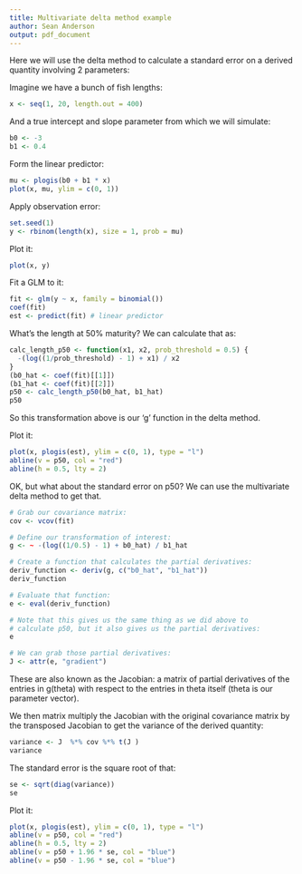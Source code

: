 ```yaml
---
title: Multivariate delta method example
author: Sean Anderson
output: pdf_document
---
```


Here we will use the delta method to calculate a standard error
on a derived quantity involving 2 parameters:

Imagine we have a bunch of fish lengths:

```r
x <- seq(1, 20, length.out = 400)
```

And a true intercept and slope parameter from which we will simulate:

```r
b0 <- -3
b1 <- 0.4
```

Form the linear predictor:

```r
mu <- plogis(b0 + b1 * x)
plot(x, mu, ylim = c(0, 1))
```

Apply observation error:

```r
set.seed(1)
y <- rbinom(length(x), size = 1, prob = mu)
```

Plot it:

```r
plot(x, y)
```

Fit a GLM to it:

```r
fit <- glm(y ~ x, family = binomial())
coef(fit)
est <- predict(fit) # linear predictor
```

What's the length at 50% maturity?
We can calculate that as:

```r
calc_length_p50 <- function(x1, x2, prob_threshold = 0.5) {
  -(log((1/prob_threshold) - 1) + x1) / x2
}
(b0_hat <- coef(fit)[[1]])
(b1_hat <- coef(fit)[[2]])
p50 <- calc_length_p50(b0_hat, b1_hat)
p50
```

So this transformation above is our 'g' function in the delta method.

Plot it:

```r
plot(x, plogis(est), ylim = c(0, 1), type = "l")
abline(v = p50, col = "red")
abline(h = 0.5, lty = 2)
```

OK, but what about the standard error on p50?
We can use the multivariate delta method to get that.

```r
# Grab our covariance matrix:
cov <- vcov(fit)

# Define our transformation of interest:
g <- ~ -(log((1/0.5) - 1) + b0_hat) / b1_hat

# Create a function that calculates the partial derivatives:
deriv_function <- deriv(g, c("b0_hat", "b1_hat"))
deriv_function

# Evaluate that function:
e <- eval(deriv_function)

# Note that this gives us the same thing as we did above to
# calculate p50, but it also gives us the partial derivatives:
e

# We can grab those partial derivatives:
J <- attr(e, "gradient")
```

These are also known as the Jacobian: a matrix of partial derivatives of the
entries in g(theta) with respect to the entries in theta itself (theta is our
parameter vector).

We then matrix multiply the Jacobian with the original covariance matrix by the
transposed Jacobian to get the variance of the derived quantity:

```r
variance <- J  %*% cov %*% t(J )
variance
```

The standard error is the square root of that:

```r
se <- sqrt(diag(variance))
se
```

Plot it:

```r
plot(x, plogis(est), ylim = c(0, 1), type = "l")
abline(v = p50, col = "red")
abline(h = 0.5, lty = 2)
abline(v = p50 + 1.96 * se, col = "blue")
abline(v = p50 - 1.96 * se, col = "blue")
```

